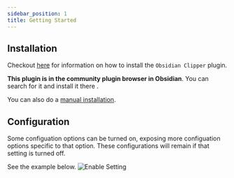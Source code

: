 ```yaml
---
sidebar_position: 1
title: Getting Started
---
```


## Installation

Checkout [here](./installation/) for information on how to install the `Obsidian Clipper` plugin.

**This plugin is in the community plugin browser in Obsidian**. You can search for it and install it there .

You can also do a [manual installation](./installation/manualinstallation.md).

## Configuration

Some configuation options can be turned on, exposing more configuation options specific to that option. These configurations will remain if that setting is turned off. 

See the example below. 
![Enable Setting](/img/enable_setting.gif)


